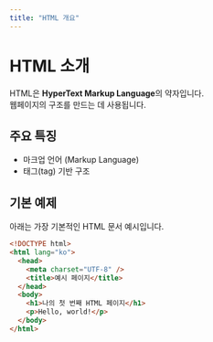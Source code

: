 ```yaml
---
title: "HTML 개요"
---
```


# HTML 소개

HTML은 **HyperText Markup Language**의 약자입니다.  
웹페이지의 구조를 만드는 데 사용됩니다.

## 주요 특징

- 마크업 언어 (Markup Language)
- 태그(tag) 기반 구조

## 기본 예제

아래는 가장 기본적인 HTML 문서 예시입니다.

```html
<!DOCTYPE html>
<html lang="ko">
  <head>
    <meta charset="UTF-8" />
    <title>예시 페이지</title>
  </head>
  <body>
    <h1>나의 첫 번째 HTML 페이지</h1>
    <p>Hello, world!</p>
  </body>
</html>
```
